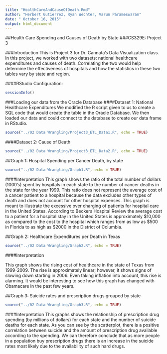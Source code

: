 ```yaml
---
title: "HealthCareAndCauseOfDeath.Rmd"
author: "Herbert Gutierrez, Ryan Wechter, Varun Parameswaran"
date: " October 16, 2015"
output: html_document
---
```


##Health Care Spending and Causes of Death by State
###CS329E: Project 3

###Introduction
This is Project 3 for Dr. Cannata's Data Visualization class. In this project, we worked with two datasets: national healthcare expenditures and causes of death. Correlating the two would help determine the effectiveness of hospitals and how the statistics in these two tables vary by state and region.


####RStudio Configuration:
```r
sessionInfo()
```


###Loading our data from the Oracle Database
####Dataset 1: National Healthcare Expenditures
We modified the R script given to us to create a SQL code that would create the table in the Oracle Database.  We then loaded our data and could connect to the database to create our data frame in RStudio.
```r
source("../02 Data Wrangling/Project3_ETL_Data1.R", echo = TRUE)
```


####Dataset 2: Cause of Death
```r
source("../02 Data Wrangling/Project3_ETL_Data2.R", echo = TRUE)
```


##Graph 1: Hospital Spending per Cancer Death, by state
```r
source("../02 Data Wrangling/Graph1.R", echo = TRUE)
```

####Interpretation
This graph shows the ratio of the total number of dollars (1000's) spent by hospitals in each state to the number of cancer deaths in the state for the year 1999.  This ratio does not represent the average cost of a cancer patient to a hospital because the data excludes other types of death and does not account for other hospital expenses.  This graph is meant to illustrate the excessive over charging of patients for hospital care in the United States.  According to Beckers Hospital Review the average cost to a patient for a hospital stay in the United States is approximately $10,000 as compared to the cost to the hospital which ranges from as low as $500 in Florida to as high as $2000 in the District of Columbia.

  
##Graph 2: Healthcare Expenditures per Death in Texas
```r
source("../02 Data Wrangling/Graph2.R", echo = TRUE)
```

####Interpretation

This graph shows the rising cost of healthcare in the state of Texas from 1999-2009. The rise is approximately linear; however, it shows signs of slowing down starting in 2006. Even taking inflation into account, this rise is alarming. It would be interesting to see how this graph has changed with Obamacare in the past few years.
  
##Graph 3: Suicide rates and prescription drugs grouped by state
```r
source("../02 Data Wrangling/Graph3.R", echo = TRUE)
```

####Interpretation
This graphs shows the relationship of prescription drug spending (by millions of dollars) for each state and the number of suicide deaths for each state. As you can see by the scatterplot, there is a positive correlation between suicide and the amount of prescription drug available according to the spending. We can therefore conclude that as more people in a population buy prescription drugs there is an increase in the suicide rates most likely due to the availability of such hard drugs.  
